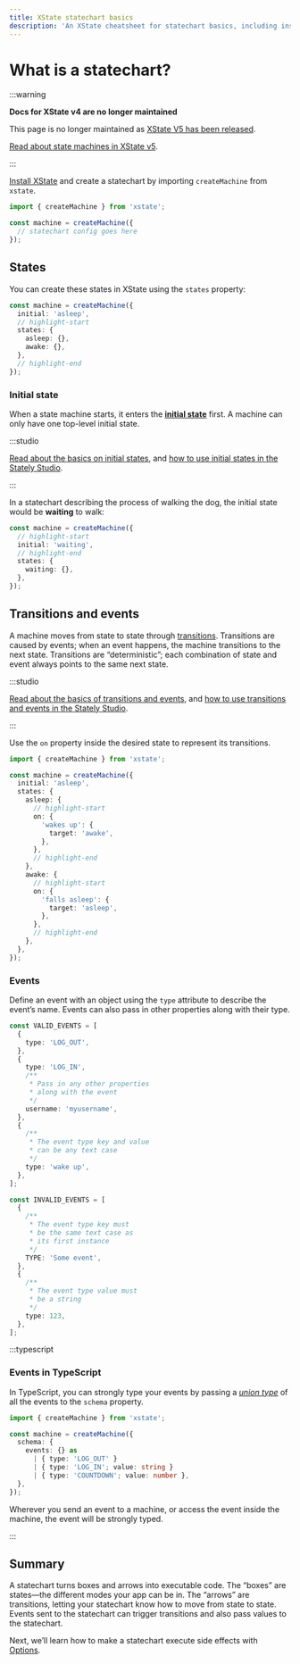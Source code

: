 ```yaml
---
title: XState statechart basics
description: 'An XState cheatsheet for statechart basics, including installation, states, initial states, transitions and events, and TypeScript.'
---
```


# What is a statechart?

:::warning

**Docs for XState v4 are no longer maintained**

This page is no longer maintained as [XState V5 has been released](/blog/2023-12-01-xstate-v5).

[Read about state machines in XState v5](/docs/machines).

:::

[Install XState](/xstate/installation.mdx) and create a statechart by importing `createMachine` from `xstate`.

```ts
import { createMachine } from 'xstate';

const machine = createMachine({
  // statechart config goes here
});
```

## States

You can create these states in XState using the `states` property:

```ts
const machine = createMachine({
  initial: 'asleep',
  // highlight-start
  states: {
    asleep: {},
    awake: {},
  },
  // highlight-end
});
```

### Initial state

When a state machine starts, it enters the [**initial state**](../../states/initial-states) first. A machine can only have one top-level initial state.

:::studio

[Read about the basics on initial states](/state-machines-and-statecharts.mdx#initial-state), and [how to use initial states in the Stately Studio](../../states/initial-states).

:::

In a statechart describing the process of walking the dog, the initial state would be **waiting** to walk:

```ts
const machine = createMachine({
  // highlight-start
  initial: 'waiting',
  // highlight-end
  states: {
    waiting: {},
  },
});
```

## Transitions and events

A machine moves from state to state through [transitions](transitions-and-events/intro.mdx). Transitions are caused by events; when an event happens, the machine transitions to the next state. Transitions are “deterministic”; each combination of state and event always points to the same next state.

:::studio

[Read about the basics of transitions and events](/state-machines-and-statecharts.mdx#transitions-and-events), and [how to use transitions and events in the Stately Studio](/transitions-and-events/intro.mdx).

:::

Use the `on` property inside the desired state to represent its transitions.

```ts
import { createMachine } from 'xstate';

const machine = createMachine({
  initial: 'asleep',
  states: {
    asleep: {
      // highlight-start
      on: {
        'wakes up': {
          target: 'awake',
        },
      },
      // highlight-end
    },
    awake: {
      // highlight-start
      on: {
        'falls asleep': {
          target: 'asleep',
        },
      },
      // highlight-end
    },
  },
});
```

### Events

Define an event with an object using the `type` attribute to describe the event’s name. Events can also pass in other properties along with their type.

```ts
const VALID_EVENTS = [
  {
    type: 'LOG_OUT',
  },
  {
    type: 'LOG_IN',
    /**
     * Pass in any other properties
     * along with the event
     */
    username: 'myusername',
  },
  {
    /**
     * The event type key and value
     * can be any text case
     */
    type: 'wake up',
  },
];

const INVALID_EVENTS = [
  {
    /**
     * The event type key must
     * be the same text case as
     * its first instance
     */
    TYPE: 'Some event',
  },
  {
    /**
     * The event type value must
     * be a string
     */
    type: 123,
  },
];
```

:::typescript

### Events in TypeScript

In TypeScript, you can strongly type your events by passing a _[union type](https://www.typescriptlang.org/docs/handbook/2/everyday-types.html#union-types)_ of all the events to the `schema` property.

```ts
import { createMachine } from 'xstate';

const machine = createMachine({
  schema: {
    events: {} as
      | { type: 'LOG_OUT' }
      | { type: 'LOG_IN'; value: string }
      | { type: 'COUNTDOWN'; value: number },
  },
});
```

Wherever you send an event to a machine, or access the event inside the machine, the event will be strongly typed.

:::

## Summary

A statechart turns boxes and arrows into executable code. The “boxes” are states—the different modes your app can be in. The “arrows” are transitions, letting your statechart know how to move from state to state. Events sent to the statechart can trigger transitions and also pass values to the statechart.

Next, we’ll learn how to make a statechart execute side effects with [Options](../basics/options.mdx).
